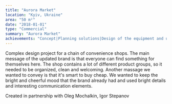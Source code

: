 ```yaml
---
title: "Aurora Market"
location: "Kyiv, Ukraine"
area: "50 m²"
date: "2018-01-01"
type: "Commercial"
summary: "Aurora Market"
achievements: "Concept|Planning solutions|Design of the equipment and unique elements|3d visualization|Drawings|Visual communication|Specification of materials and equipment"
---
```


Complex design project for a chain of convenience shops. 
The main message of the updated brand is that everyone can find something for themselves here.
The shop contains a lot of different product groups, so it needed to be organized, clean and welcoming.
Another massage we wanted to convey is that it's smart to buy cheap.
We wanted to keep the bright and cheerful mood that the brand already had and used bright details and interesting communication elements.

Created in partnership with Oleg Mochalkin, Igor Stepanov


